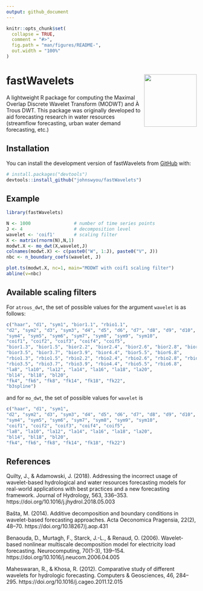 ```yaml
---
output: github_document
---
```


<!-- README.md is generated from README.Rmd. Please edit that file -->

```r
knitr::opts_chunk$set(
  collapse = TRUE,
  comment = "#>",
  fig.path = "man/figures/README-",
  out.width = "100%"
)
```

# fastWavelets <img src="man/figures/logo.PNG" align="right" height="139" />

<!-- badges: start -->
<!-- badges: end -->

A lightweight R package for computing the Maximal Overlap Discrete Wavelet Transform (MODWT) and À Trous DWT. This package was originally developed to aid forecasting research in water resources (streamflow forecasting, urban water demand forecasting, etc.)

## Installation

You can install the development version of fastWavelets from [GitHub](https://github.com/) with:

``` r
# install.packages("devtools")
devtools::install_github("johnswyou/fastWavelets")
```

## Example

```r
library(fastWavelets)

N <- 1000                # number of time series points
J <- 4                   # decomposition level
wavelet <- 'coif1'       # scaling filter
X <- matrix(rnorm(N),N,1)
modwt.X <- mo_dwt(X,wavelet,J)
colnames(modwt.X) <- c(paste0("W", 1:J), paste0("V", J))
nbc <- n_boundary_coefs(wavelet, J)

plot.ts(modwt.X, nc=1, main="MODWT with coif1 scaling filter")
abline(v=nbc)
```

## Available scaling filters

For `atrous_dwt`, the set of possible values for the argument `wavelet` is as follows:

```r
c("haar", "d1", "sym1", "bior1.1", "rbio1.1",
"d2", "sym2", "d3", "sym3", "d4", "d5", "d6", "d7", "d8", "d9", "d10", "d11",
"sym4", "sym5", "sym6", "sym7", "sym8", "sym9", "sym10",
"coif1", "coif2", "coif3", "coif4", "coif5",
"bior1.3", "bior1.5", "bior2.2", "bior2.4", "bior2.6", "bior2.8", "bior3.1", "bior3.3",
"bior3.5", "bior3.7", "bior3.9", "bior4.4", "bior5.5", "bior6.8",
"rbio1.3", "rbio1.5", "rbio2.2", "rbio2.4", "rbio2.6", "rbio2.8", "rbio3.1", "rbio3.3",
"rbio3.5", "rbio3.7", "rbio3.9", "rbio4.4", "rbio5.5", "rbio6.8",
"la8", "la10", "la12", "la14", "la16", "la18", "la20",
"bl14", "bl18", "bl20",
"fk4", "fk6", "fk8", "fk14", "fk18", "fk22",
"b3spline")
```

and for `mo_dwt`, the set of possible values for `wavelet` is

```r
c("haar", "d1", "sym1",
"d2", "sym2", "d3", "sym3", "d4", "d5", "d6", "d7", "d8", "d9", "d10", "d11",
"sym4", "sym5", "sym6", "sym7", "sym8", "sym9", "sym10",
"coif1", "coif2", "coif3", "coif4", "coif5",
"la8", "la10", "la12", "la14", "la16", "la18", "la20",
"bl14", "bl18", "bl20",
"fk4", "fk6", "fk8", "fk14", "fk18", "fk22")
```

## References

Quilty, J., &amp; Adamowski, J. (2018). Addressing the incorrect usage of wavelet-based hydrological and water resources forecasting models for real-world applications with best practices and a new forecasting framework. Journal of Hydrology, 563, 336–353. https://doi.org/10.1016/j.jhydrol.2018.05.003

Bašta, M. (2014). Additive decomposition and boundary conditions in wavelet-based forecasting approaches. Acta Oeconomica Pragensia, 22(2), 48–70. https://doi.org/10.18267/j.aop.431 

Benaouda, D., Murtagh, F., Starck, J.-L., &amp; Renaud, O. (2006). Wavelet-based nonlinear multiscale decomposition model for electricity load forecasting. Neurocomputing, 70(1-3), 139–154. https://doi.org/10.1016/j.neucom.2006.04.005 

Maheswaran, R., &amp; Khosa, R. (2012). Comparative study of different wavelets for hydrologic forecasting. Computers &amp; Geosciences, 46, 284–295. https://doi.org/10.1016/j.cageo.2011.12.015 
